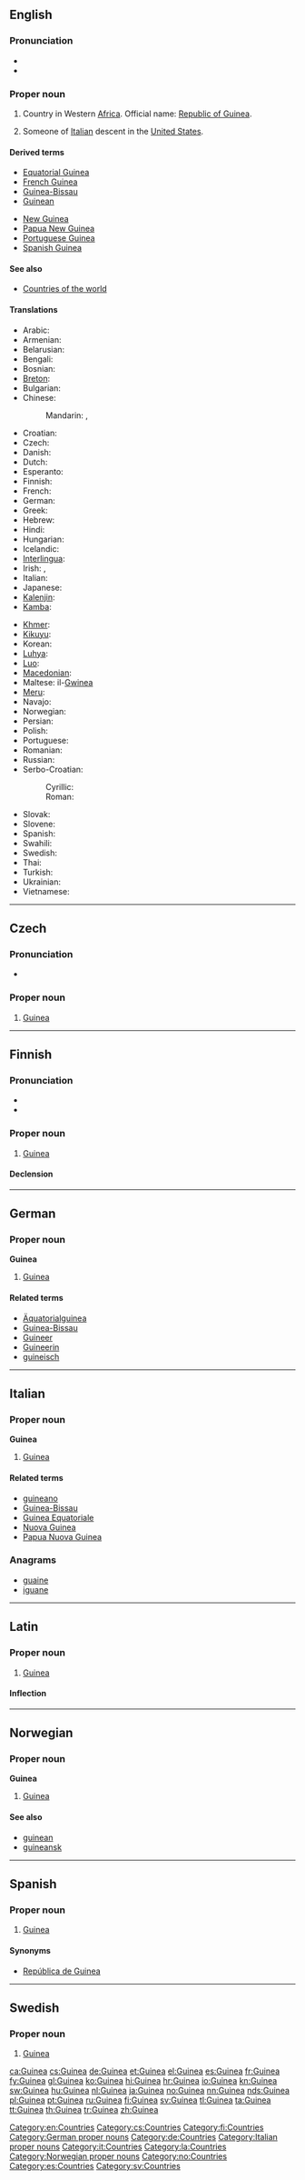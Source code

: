 {{also|guinea}}
==English==
{{wikipedia}}

===Pronunciation===
* {{IPA|/ɡɪniː/}}
* {{audio|En-us-Guinea.ogg|Audio (US)}}

===Proper noun===
{{en-proper noun}}

# Country in Western [[Africa]]. Official name: [[Republic of Guinea]].
# {{US|slang|deragotory}} Someone of [[Italian]] descent in the [[United States]].

====Derived terms====
{{rel-top|terms derived from ''Guinea (proper noun)''}}
* [[Equatorial Guinea]]
* [[French Guinea]]
* [[Guinea-Bissau]]
* [[Guinean]]
{{rel-mid}}
* [[New Guinea]]
* [[Papua New Guinea]]
* [[Portuguese Guinea]]
* [[Spanish Guinea]]
{{rel-bottom}}

====See also====
* [[Appendix:Countries of the world|Countries of the world]]

====Translations====
{{trans-top|Republic of Guinea}}
* Arabic: {{t|ar|غينيا|f|tr=ghiniiya}}
* Armenian: {{t-|hy|Գվինեա|tr=Gvinea}}
* Belarusian: {{t-|be|Гвінея|f|tr=Hvinéja|xs=Belarusian}}
* Bengali: {{t|bn|গিনি|sc=Beng|xs=Bengali}}
* Bosnian: {{t-|bs|Gvineja|f}}
* [[Breton]]: {{t-|br|Ginea|xs=Breton}}
* Bulgarian: {{t-|bg|Гвинея|f|tr=Gvinéja}}
* Chinese:
*: Mandarin: {{t-|cmn|幾內亞|sc=Hani}},  {{t-|cmn|几内亚|tr=Jǐnèiyǎ|sc=Hani}}
* Croatian: {{t|hr|Gvineja|f}}
* Czech: {{t+|cs|Guinea|f}}
* Danish: {{t-|da|Guinea}}
* Dutch: {{t+|nl|Guinee}}
* Esperanto: {{t-|eo|Gvineo|xs=Esperanto}}
* Finnish: {{t+|fi|Guinea}}
* French: {{t+|fr|Guinée|f}}
* German: {{t+|de|Guinea}}
* Greek: {{t+|el|Γουινέα|f|tr=Gouinéa}}
* Hebrew: {{t|he|גינאה|tr=gineh}}
* Hindi: {{t|hi|गिनी|tr=ginī|xs=Hindi}}
* Hungarian: {{t+|hu|Guinea}}
* Icelandic: {{t-|is|Gínea|f}}
* [[Interlingua]]: {{t-|ia|Guinea|xs=Interlingua}}
* Irish: {{t|ga|Guine|f|alt=An Ghuine}}, {{t|ga|Poblacht na Guine|f}}
* Italian: {{t-|it|Guinea|f}}
* Japanese: {{t+|ja|ギニア|tr=Ginia}}
* [[Kalenjin]]: {{tø|kln|Gini}}
* [[Kamba]]: {{tø|kam|Ngini}}
{{trans-mid}}
* [[Khmer]]: {{t|km|ហ្គីណេ|tr=gi nei|sc=Khmr}}
* [[Kikuyu]]: {{tø|ki|Gine}}
* Korean: {{t+|ko|기니|tr=Gini|sc=Hang}}
* [[Luhya]]: {{tø|luy|Gini}}
* [[Luo]]: {{tø|luo|Gini}}
* [[Macedonian]]: {{t|mk|Гвинеја|f|tr=Gvinéja}}
* Maltese: il-[[Gwinea]]
* [[Meru]]: {{tø|mer|Gine}}
* Navajo: {{tø|nv|Gíní}}
* Norwegian: {{t+|no|Guinea}}
* Persian: {{t|fa|گینه|xs=Persian}}
* Polish: {{t+|pl|Gwinea|f}}
* Portuguese: {{t+|pt|Guiné}}
* Romanian: {{t-|ro|Guineea|f}}
* Russian: {{t+|ru|Гвинея|f|tr=Gvinéja}}
* Serbo-Croatian:
*: Cyrillic: {{t|sh|Гвинеја|f|alt=Гвине́ја|sc=Cyrl|xs=Serbo-Croatian}}
*: Roman: {{t|sh|Gvineja|f|alt=Gvinéja|xs=Serbo-Croatian}}
* Slovak: {{t-|sk|Guinea|f}}
* Slovene: {{t+|sl|Gvineja|f}}
* Spanish: {{t+|es|Guinea|f}}
* Swahili: {{t+|sw|Gine|xs=Swahili}}
* Swedish: {{t+|sv|Guinea}}
* Thai: {{t|th|ประเทศกินี}}
* Turkish: {{t+|tr|Gine}}
* Ukrainian: {{t+|uk|Гвінея|tr=Hvinéja|xs=Ukrainian}}
* Vietnamese: {{t-|vi|Guinea|xs=Vietnamese}}
{{trans-bottom}}

[[Category:en:Countries]]

----

==Czech==

===Pronunciation===
* {{audio|Cs-Guinea.ogg|Audio}}

===Proper noun===
{{cs-proper noun|g=f}}

# [[#English|Guinea]]

[[Category:cs:Countries]]

----

==Finnish==
{{wikipedia|lang=fi}}

===Pronunciation===
* {{hyphenation|Gui|ne|a}}
* {{IPA|/ˈɡineɑ/|lang=fi}}

===Proper noun===
{{infl|fi|proper noun}}

# [[#English|Guinea]]

====Declension====
{{fi-decl-kulkija|Guine|nopl=1}}

[[Category:fi:Countries]]

----

==German==
{{wikipedia|lang=de}}

===Proper noun===
'''Guinea''' {{n}}

# [[#English|Guinea]]

====Related terms====
* [[Äquatorialguinea]]
* [[Guinea-Bissau]]
* [[Guineer]]
* [[Guineerin]]
* [[guineisch]]

[[Category:German proper nouns]]
[[Category:de:Countries]]

----

==Italian==
{{wikipedia|lang=it}}

===Proper noun===
'''Guinea''' {{f}}

# [[#English|Guinea]]

====Related terms====
* [[guineano]]
* [[Guinea-Bissau]]
* [[Guinea Equatoriale]]
* [[Nuova Guinea]]
* [[Papua Nuova Guinea]]

===Anagrams===
* [[guaine#Italian|guaine]]
* [[iguane#Italian|iguane]]

[[Category:Italian proper nouns]]
[[Category:it:Countries]]

----

==Latin==

===Proper noun===
{{la-proper noun|Guinea|Guineae|Guineae|f|first}}

# [[#English|Guinea]]

====Inflection====
{{la-decl-1st-loc|Guine}}

[[Category:la:Countries]]

----

==Norwegian==

===Proper noun===
'''Guinea'''

# [[#English|Guinea]]

====See also====
* [[guinean]]
* [[guineansk]]

[[Category:Norwegian proper nouns]]
[[Category:no:Countries]]

----

==Spanish==

===Proper noun===
{{es-proper noun|f}}

# [[#English|Guinea]]

====Synonyms====
* [[República de Guinea]]

[[Category:es:Countries]]

----

==Swedish==

===Proper noun===
{{infl|sv|proper noun}}

# [[#English|Guinea]]

[[Category:sv:Countries]]

[[ca:Guinea]]
[[cs:Guinea]]
[[de:Guinea]]
[[et:Guinea]]
[[el:Guinea]]
[[es:Guinea]]
[[fr:Guinea]]
[[fy:Guinea]]
[[gl:Guinea]]
[[ko:Guinea]]
[[hi:Guinea]]
[[hr:Guinea]]
[[io:Guinea]]
[[kn:Guinea]]
[[sw:Guinea]]
[[hu:Guinea]]
[[nl:Guinea]]
[[ja:Guinea]]
[[no:Guinea]]
[[nn:Guinea]]
[[nds:Guinea]]
[[pl:Guinea]]
[[pt:Guinea]]
[[ru:Guinea]]
[[fi:Guinea]]
[[sv:Guinea]]
[[tl:Guinea]]
[[ta:Guinea]]
[[tt:Guinea]]
[[th:Guinea]]
[[tr:Guinea]]
[[zh:Guinea]]